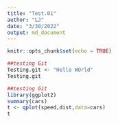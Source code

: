 ```yaml
---
title: "Test.01"
author: "LJ"
date: "3/30/2022"
output: md_document
---
```


```r
knitr::opts_chunk$set(echo = TRUE)

```

``` r
##testing Git
Testing.git <- "Hello WOrld"
Testing.git


```

``` r
##testing Git
library(ggplot2)
summary(cars)
t <- qplot(speed,dist,data=cars)
t

```